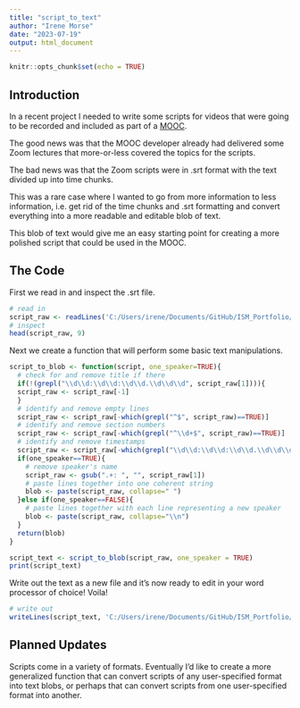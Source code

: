 ```yaml
---
title: "script_to_text"
author: "Irene Morse"
date: "2023-07-19"
output: html_document
---
```


```r
knitr::opts_chunk$set(echo = TRUE)
```

## Introduction

In a recent project I needed to write some scripts for videos that were going to be recorded and included as part of a [MOOC](https://en.wikipedia.org/wiki/Massive_open_online_course).

The good news was that the MOOC developer already had delivered some Zoom lectures that more-or-less covered the topics for the scripts.

The bad news was that the Zoom scripts were in .srt format with the text divided up into time chunks.

This was a rare case where I wanted to go from more information to less information, i.e. get rid of the time chunks and .srt formatting and convert everything into a more readable and editable blob of text.

This blob of text would give me an easy starting point for creating a more polished script that could be used in the MOOC.

## The Code

First we read in and inspect the .srt file.

```r
# read in
script_raw <- readLines('C:/Users/irene/Documents/GitHub/ISM_Portfolio/docs/script_to_text/GMT20230719-185150_Recording.transcript.vtt')
# inspect
head(script_raw, 9)
```

Next we create a function that will perform some basic text manipulations.

```r
script_to_blob <- function(script, one_speaker=TRUE){
  # check for and remove title if there
  if(!(grepl("\\d\\d:\\d\\d:\\d\\d.\\d\\d\\d", script_raw[1]))){
  script_raw <- script_raw[-1]
  }
  # identify and remove empty lines
  script_raw <- script_raw[-which(grepl("^$", script_raw)==TRUE)]
  # identify and remove section numbers
  script_raw <- script_raw[-which(grepl("^\\d+$", script_raw)==TRUE)]
  # identify and remove timestamps
  script_raw <- script_raw[-which(grepl("\\d\\d:\\d\\d:\\d\\d.\\d\\d\\d", script_raw)==TRUE)]
  if(one_speaker==TRUE){
    # remove speaker's name
    script_raw <- gsub(".+: ", "", script_raw[1])
    # paste lines together into one coherent string
    blob <- paste(script_raw, collapse=" ")
  }else if(one_speaker==FALSE){
    # paste lines together with each line representing a new speaker
    blob <- paste(script_raw, collapse="\\n")
  }
  return(blob)
}
```

```r
script_text <- script_to_blob(script_raw, one_speaker = TRUE)
print(script_text)
```

Write out the text as a new file and it's now ready to edit in your word processor of choice! Voila!

```r
# write out
writeLines(script_text, 'C:/Users/irene/Documents/GitHub/ISM_Portfolio/docs/script_to_text/editable_script.txt')
```

## Planned Updates

Scripts come in a variety of formats. Eventually I'd like to create a more generalized function that can convert scripts of any user-specified format into text blobs, or perhaps that can convert scripts from one user-specified format into another.
